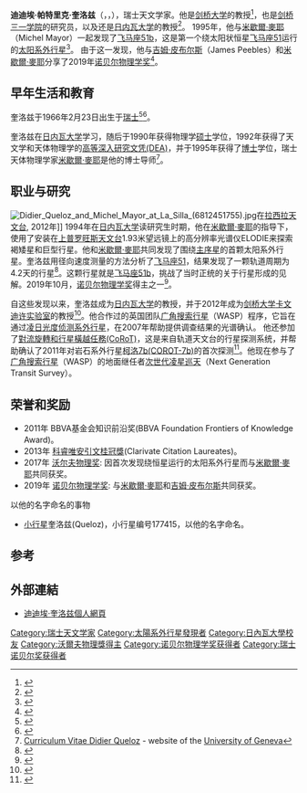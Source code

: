 {{Infobox person
| name        = 迪迪埃·奎洛兹{{Nobel icon|物理學}}<br />Didier Queloz
| image       = Didier Queloz, 2012 (cropped).jpg
| alt         = 
| caption     = 摄于2012年10月11日[[欧洲南方天文台|欧洲南方天文台]]成立50周年庆典
| birth_name  = 
| birth_date  = {{birth date and age|1966|2|23}}
| birth_place = {{CHE}}[[日內瓦|日內瓦]]
| death_date  = 
| death_place = 
| nationality = {{CHE}}
| other_names = 
| known_for   = 
| work_institution = [[日內瓦大學|日內瓦大學]] 
| alma_mater = [[日內瓦大學|日內瓦大學]]
| occupation  = 天文学
| awards            = [[沃爾夫物理學獎|沃爾夫物理學獎]] (2017)<br/>[[诺贝尔物理学奖|诺贝尔物理学奖]] (2019)
}}

'''迪迪埃·帕特里克·奎洛兹'''（{{lang-fr|Didier Patrick Queloz}}，{{IPA-fr|didje kəlo, kelo}}，{{bd|1966年|2月23日<ref>{{Cite web|url=http://nccr-planets.ch/blog/2015/04/25/didier-queloz/|title=Didier Queloz|last=Vonarburg|first=Barbara|date=25 April 2015|website=PlanetS|publisher=National Centre of Competence in Research|language=en-US|access-date=9 October 2019|archive-date=2019-10-09|archive-url=https://web.archive.org/web/20191009010901/http://nccr-planets.ch/blog/2015/04/25/didier-queloz/|dead-url=no}}</ref><ref>{{Cite web|url=https://physicsworld.com/a/james-peebles-michel-mayor-and-didier-queloz-share-nobel-prize-for-physics/|title=James Peebles, Michel Mayor and Didier Queloz share Nobel Prize for Physics|last=Johnston|first=Hamish|date=8 October 2019|website=Physics World|language=en-GB|access-date=9 October 2019|archive-date=2019-10-22|archive-url=https://web.archive.org/web/20191022203631/https://physicsworld.com/a/james-peebles-michel-mayor-and-didier-queloz-share-nobel-prize-for-physics/|dead-url=no}}</ref>|||}}），瑞士天文学家。他是[[剑桥大学|剑桥大学]]的教授<ref>{{Cite web |url=https://www.astro.phy.cam.ac.uk/directory/prof-didier-queloz |title=Cavendish Website |access-date=2019-10-12 |archive-date=2020-09-26 |archive-url=https://web.archive.org/web/20200926061211/https://www.astro.phy.cam.ac.uk/directory/prof-didier-queloz |dead-url=no }}</ref>，也是[[剑桥三一学院|剑桥三一学院]]的研究员，以及还是[[日内瓦大学|日内瓦大学]]的教授<ref>{{Cite web |url=https://www.cam.ac.uk/research/news/professor-didier-queloz-wins-2019-nobel-prize-in-physics-for-first-discovery-of-an-exoplanet |title=Cambridge Press Release |access-date=2019-10-12 |archive-date=2020-06-28 |archive-url=https://web.archive.org/web/20200628164023/https://www.cam.ac.uk/research/news/professor-didier-queloz-wins-2019-nobel-prize-in-physics-for-first-discovery-of-an-exoplanet |dead-url=no }}</ref>。 1995年，他与[[米歇爾·麥耶|米歇爾·麥耶]]（Michel Mayor）一起发现了[[飞马座51b|飞马座51b]]，这是第一个绕太阳状恒星[[飞马座51|飞马座51]]运行的[[太阳系外行星|太阳系外行星]]<ref>{{cite journal|last=Mayor|first=Michel|last2=Queloz|first2=Didier|author-link2=Didier Queloz|date=November 1995|title=A Jupiter-mass companion to a solar-type star|journal=[[Nature_(journal)|Nature]]|volume=378|issue=6555|pages=355–59|bibcode=1995Natur.378..355M|doi=10.1038/378355a0}}</ref>。 由于这一发现，他与[[吉姆·皮布尔斯|吉姆·皮布尔斯]]（James Peebles）和[[米歇爾·麥耶|米歇爾·麥耶]]分享了2019年[[诺贝尔物理学奖|诺贝尔物理学奖]]<ref>{{cite web|url=https://www.nobelprize.org/prizes/physics/2019/summary/|title=The Nobel Prize in Physics 2019|publisher=[[Nobel_Media_AB|Nobel Media AB]]|accessdate=8 October 2019|archive-date=2019-11-17|archive-url=https://web.archive.org/web/20191117043415/https://www.nobelprize.org/prizes/physics/2019/summary/|dead-url=no}}</ref>。

==早年生活和教育==
奎洛兹于1966年2月23日出生于[[瑞士|瑞士]]<ref>{{Cite web|url=http://nccr-planets.ch/blog/2015/04/25/didier-queloz/|title=Didier Queloz|last=Vonarburg|first=Barbara|date=25 April 2015|website=PlanetS|publisher=National Centre of Competence in Research|language=en-US|dead-url=no|access-date=9 October 2019|archive-date=2019-10-09|archive-url=https://web.archive.org/web/20191009010901/http://nccr-planets.ch/blog/2015/04/25/didier-queloz/}}</ref><ref>{{Cite web|url=https://physicsworld.com/a/james-peebles-michel-mayor-and-didier-queloz-share-nobel-prize-for-physics/|title=James Peebles, Michel Mayor and Didier Queloz share Nobel Prize for Physics|last=Johnston|first=Hamish|date=8 October 2019|website=Physics World|language=en-GB|dead-url=no|access-date=9 October 2019|archive-date=2019-10-22|archive-url=https://web.archive.org/web/20191022203631/https://physicsworld.com/a/james-peebles-michel-mayor-and-didier-queloz-share-nobel-prize-for-physics/}}</ref>。

奎洛兹在[[日内瓦大学|日内瓦大学]]学习，随后于1990年获得物理学[[硕士|硕士]]学位，1992年获得了天文学和天体物理学的[[高等深入研究文凭|高等深入研究文凭(DEA)]]，并于1995年获得了[[博士|博士]]学位，瑞士天体物理学家[[米歇爾·麥耶|米歇爾·麥耶]]是他的博士导师<ref>[http://obswww.unige.ch/~queloz/CV_en_didier_queloz.pdf Curriculum Vitae Didier Queloz] {{Wayback|url=http://obswww.unige.ch/~queloz/CV_en_didier_queloz.pdf |date=20171010181838 }} - website of the [[University_of_Geneva|University of Geneva]]</ref>。

==职业与研究==
[[File:Didier_Queloz_and_Michel_Mayor_at_La_Silla_(6812451755).jpg|thumb]]在[[拉西拉天文台|拉西拉天文台]], 2012年]]
1994年在[[日内瓦大学|日内瓦大学]]读研究生时期，他在[[米歇爾·麥耶|米歇爾·麥耶]]的指导下，使用了安装在[[上普罗旺斯天文台|上普罗旺斯天文台]]1.93米望远镜上的高分辨率光谱仪ELODIE来探索褐矮星和巨型行星。他和[[米歇爾·麥耶|米歇爾·麥耶]]共同发现了围绕[[主序星|主序星]]的首颗太阳系外行星。奎洛兹用径向速度测量的方法分析了[[飞马座51|飞马座51]]，结果发现了一颗轨道周期为4.2天的行星<ref>{{cite journal | url= |author1=Mayor, Michael |author2=Queloz, Didier | title=A Jupiter-mass companion to a solar-type star | journal=Nature | volume=378 |issue=6555 |year=1995 | pages=355–359| doi=10.1038/378355a0| format= | bibcode=1995Natur.378..355M}}</ref>。这颗行星就是[[飞马座51b|飞马座51b]]，挑战了当时正统的关于行星形成的见解。2019年10月，[[诺贝尔物理学奖|诺贝尔物理学奖]]得主之一<ref>{{cite news|url=https://www.nytimes.com/2019/10/08/science/nobel-prize-physics.html|title=Nobel Prize in Physics Awarded for Studies of Earth’s Place in the Universe|last=Chang|first=Kenneth|date=8 October 2019|work=The New York Times|accessdate=8 October 2019|last2=Specia|first2=Megan|archive-date=2019-10-08|archive-url=https://archive.today/20191008141856/https://www.nytimes.com/2019/10/08/science/nobel-physics.html|dead-url=no}}</ref>。

自这些发现以来，奎洛兹成为[[日内瓦大学|日内瓦大学]]的教授，并于2012年成为[[剑桥大学|剑桥大学]][[卡文迪许实验室|卡文迪许实验室]]的教授<ref name="cambridge cv">{{cite web | url = https://www.astro.phy.cam.ac.uk/directory/prof-didier-queloz | title = Professor Didier Queloz | publisher = [[University_of_Cambridge|University of Cambridge]] | accessdate = 9 October 2019 | archive-date = 2020-09-26 | archive-url = https://web.archive.org/web/20200926061211/https://www.astro.phy.cam.ac.uk/directory/prof-didier-queloz | dead-url = no }}</ref>。他合作过的英国团队[[超廣角尋找行星|广角搜索行星]]（WASP）程序，它旨在通过[[系外行星偵測法#凌日法|凌日光度侦测系外行星]]，在2007年帮助提供调查结果的光谱确认。 他还参加了[[對流旋轉和行星橫越任務|對流旋轉和行星橫越任務(CoRoT)]]，这是来自轨道天文台的行星探测系统，并帮助确认了2011年对岩石系外行星[[柯洛7b|柯洛7b(COROT-7b)]]的首次探测<ref>{{cite journal |title=The Mass of CoRoT-7b |first= Artie P. |last=Hatzes |display-authors=1 |journal=[[The_Astrophysical_Journal|The Astrophysical Journal]] |volume=743 |issue=1 |doi=10.1088/0004-637X/743/1/75 |date=23 November 2011 |arxiv=1105.3372}}</ref>。他现在参与了[[超廣角尋找行星|广角搜索行星]]（WASP）的地面继任者[[次世代凌星巡天|次世代凌星巡天]]（Next Generation Transit Survey）。

==荣誉和奖励==
* 2011年 BBVA基金会知识前沿奖(BBVA Foundation Frontiers of Knowledge Award)。
* 2013年 [[科睿唯安引文桂冠獎|科睿唯安引文桂冠獎]](Clarivate Citation Laureates)。
* 2017年 [[沃尔夫物理奖|沃尔夫物理奖]]: 因首次发现绕恒星运行的太阳系外行星而与[[米歇爾·麥耶|米歇爾·麥耶]]共同获奖。
* 2019年 [[诺贝尔物理学奖|诺贝尔物理学奖]]: 与[[米歇爾·麥耶|米歇爾·麥耶]]和[[吉姆·皮布尔斯|吉姆·皮布尔斯]]共同获奖。

以他的名字命名的事物
* [[小行星|小行星]]奎洛兹(Queloz)，小行星编号177415，以他的名字命名。

==参考==
{{reflist}}

==外部連結==
*[http://obswww.unige.ch/~queloz/ 迪迪埃·奎洛兹個人網頁] {{Wayback|url=http://obswww.unige.ch/~queloz/ |date=20210307105401 }}

{{2019年诺贝尔奖获得者}}
{{诺贝尔物理学奖获得者}}
{{沃尔夫物理奖}}

{{Authority control}}
{{DEFAULTSORT:Queloz, Didier}}
[[Category:瑞士天文学家|Category:瑞士天文学家]]
[[Category:太陽系外行星發現者|Category:太陽系外行星發現者]]
[[Category:日內瓦大學校友|Category:日內瓦大學校友]]
[[Category:沃爾夫物理獎得主|Category:沃爾夫物理獎得主]]
[[Category:诺贝尔物理学奖获得者|Category:诺贝尔物理学奖获得者]]
[[Category:瑞士诺贝尔奖获得者|Category:瑞士诺贝尔奖获得者]]